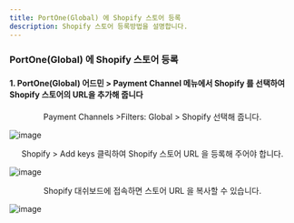 ```yaml
---
title: PortOne(Global) 에 Shopify 스토어 등록
description: Shopify 스토어 등록방법을 설명합니다.
---
```


### PortOne(Global) 에 Shopify 스토어 등록
#### 1. PortOne(Global) 어드민 > Payment Channel 메뉴에서 Shopify 를 선택하여 Shopify 스토어의 URL을 추가해 줍니다

<div align=center>Payment Channels >Filters: Global > Shopify 선택해 줍니다.</div>

![image](https://github.com/portone-io/developers.portone.io/assets/85064711/c998d931-59b1-46b5-853b-3a4403b604e7)

<div align=center>Shopify > Add keys 클릭하여 Shopify 스토어 URL 을 등록해 주어야 합니다.</div>

![image](https://github.com/portone-io/developers.portone.io/assets/85064711/5e4937a4-a1f9-4383-b5a9-19abc12db4b8)

<div align=center>Shopify 대쉬보드에 접속하면 스토어 URL 을 복사할 수 있습니다.</div>

![image](https://github.com/portone-io/developers.portone.io/assets/85064711/dbf31ae6-7415-445c-a3de-fce4856f7d13)
